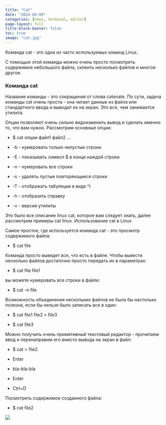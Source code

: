 ```yaml
---
title: "Cat"
date: "2024-04-09"
categories: [news, terminal, editor]
page-layout: full
title-block-banner: false
toc: true
image: "cat.jpg"
---
```


Команда cat - это одна из часто используемых команд Linux.

С помощью этой команды можно очень просто посмотреть содержимое небольшого файла, склеить несколько файлов и многое другое.

### Команда cat

Название команды - это сокращения от слова catenate. По сути, задача команды cat очень проста - она читает данные из файла или стандартного ввода и выводит их на экран. Это все, чем занимается утилита.

Опции позволяют очень сильно видоизменить вывод и сделать именно то, что вам нужно. Рассмотрим основные опции:

- $ cat опции файл1 файл2 ...

- -b - нумеровать только непустые строки

- -E - показывать символ $ в конце каждой строки

- -n - нумеровать все строки

- -s - удалять пустые повторяющиеся строки

- -T - отображать табуляции в виде ^I

- -h - отобразить справку

- -v - версия утилиты

Это было все описание linux cat, которое вам следует знать, далее рассмотрим примеры cat linux.
Использование cat в Linux

Самое простое, где используется команда cat - это просмотр содержимого файла:

- $ cat file

Команда просто выведет все, что есть в файле. Чтобы вывести несколько файлов достаточно просто передать их в параметрах:

- $ cat file file1

вы можете нумеровать все строки в файле:

- $ cat -n file

Возможность объединения нескольких файлов не была бы настолько полезна, если бы нельзя было записать все в один:

- $ cat file1 file2 > file3

- $ cat file3

Можно получить очень примитивный текстовый редактор - прочитаем ввод и перенаправим его вместо вывода на экран в файл:

- $ cat > file2

- Enter

- bla-bla-bla

- Enter

- Ctrl+D

Посмотреть содержимое созданного файла:

- $ cat file2

![](cat1.jpg)
